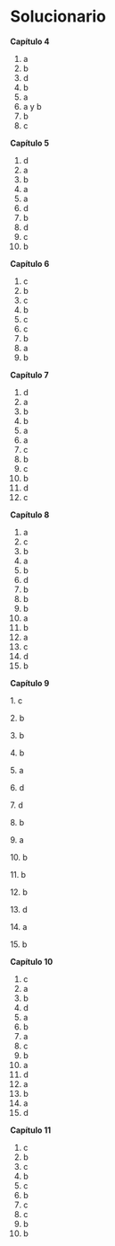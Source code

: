 # Solucionario {.unnumbered}

**Capítulo 4**

1.  a
2.  b
3.  d
4.  b
5.  a
6.  a y b
7.  b
8.  c

**Capítulo 5**

1.  d
2.  a
3.  b
4.  a
5.  a
6.  d
7.  b
8.  d
9.  c
10. b

**Capítulo 6**

1.  c
2.  b
3.  c
4.  b
5.  c
6.  c
7.  b
8.  a
9.  b

**Capítulo 7**

1.  d
2.  a
3.  b
4.  b
5.  a
6.  a
7.  c
8.  b
9.  c
10. b
11. d
12. c

**Capítulo 8**

1.  a
2.  c
3.  b
4.  a
5.  b
6.  d
7.  b
8.  b
9.  b
10.  a
11. b
12. a
13. c
14. d
15. b

**Capítulo 9**

1\. c

2\. b

3\. b

4\. b

5\. a

6\. d

7\. d

8\. b

9\. a

10\. b

11\. b

12\. b

13\. d

14\. a

15\. b

**Capítulo 10**

1.   c
2.  a
3.  b
4.  d
5.  a
6.  b
7.  a
8.  c
9.  b
10. a
11. d
12. a
13. b
14. a
15. d

**Capítulo 11**

1.  c
2.  b
3.  c
4.  b
5.  c
6.  b
7.  c
8.  c
9.  b
10. b
